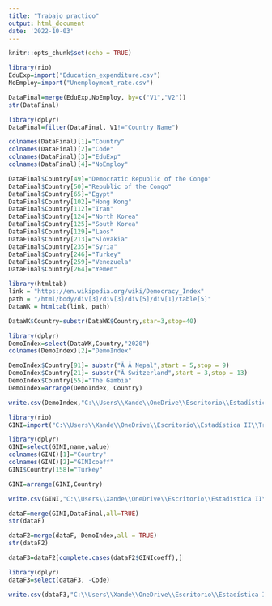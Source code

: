 ---
title: "Trabajo practico"
output: html_document
date: '2022-10-03'
---

```{r setup, include=FALSE}
knitr::opts_chunk$set(echo = TRUE)
```

```{r}
library(rio)
EduExp=import("Education_expenditure.csv")
NoEmploy=import("Unemployment_rate.csv")
```
```{r}
DataFinal=merge(EduExp,NoEmploy, by=c("V1","V2"))
str(DataFinal)
```


```{r}
library(dplyr)
DataFinal=filter(DataFinal, V1!="Country Name")
```

```{r}
colnames(DataFinal)[1]="Country"
colnames(DataFinal)[2]="Code"
colnames(DataFinal)[3]="EduExp"
colnames(DataFinal)[4]="NoEmploy"
```

```{r}
DataFinal$Country[49]="Democratic Republic of the Congo"
DataFinal$Country[50]="Republic of the Congo"
DataFinal$Country[65]="Egypt"
DataFinal$Country[102]="Hong Kong"
DataFinal$Country[112]="Iran"
DataFinal$Country[124]="North Korea"
DataFinal$Country[125]="South Korea"
DataFinal$Country[129]="Laos"
DataFinal$Country[213]="Slovakia"
DataFinal$Country[235]="Syria"
DataFinal$Country[246]="Turkey"
DataFinal$Country[259]="Venezuela"
DataFinal$Country[264]="Yemen"
```

```{r}
library(htmltab)
link = "https://en.wikipedia.org/wiki/Democracy_Index"
path = "/html/body/div[3]/div[3]/div[5]/div[1]/table[5]"
DataWK = htmltab(link, path)
```

```{r}
DataWK$Country=substr(DataWK$Country,star=3,stop=40)
```

```{r}
library(dplyr)
DemoIndex=select(DataWK,Country,"2020")
colnames(DemoIndex)[2]="DemoIndex"
```

```{r}
DemoIndex$Country[91]= substr("Â Â Nepal",start = 5,stop = 9)
DemoIndex$Country[21]= substr("Â Switzerland",start = 3,stop = 13)
DemoIndex$Country[55]="The Gambia"
DemoIndex=arrange(DemoIndex, Country)
```

```{r}
write.csv(DemoIndex,"C:\\Users\\Xande\\OneDrive\\Escritorio\\Estadística II\\Trabajo Practico\\Demo_index", row.names = FALSE)
```

```{r}
library(rio)
GINI=import("C:\\Users\\Xande\\OneDrive\\Escritorio\\Estadística II\\Trabajo Practico\\GINI\\Gini_coeff.csv")
```

```{r}
library(dplyr)
GINI=select(GINI,name,value)
colnames(GINI)[1]="Country"
colnames(GINI)[2]="GINIcoeff"
GINI$Country[158]="Turkey"

GINI=arrange(GINI,Country)
```

```{r}
write.csv(GINI,"C:\\Users\\Xande\\OneDrive\\Escritorio\\Estadística II\\Trabajo Practico\\GINIarreglado", row.names = FALSE)
```

```{r}
dataF=merge(GINI,DataFinal,all=TRUE)
str(dataF)
```
```{r}
dataF2=merge(dataF, DemoIndex,all = TRUE)
str(dataF2)
```
```{r}
dataF3=dataF2[complete.cases(dataF2$GINIcoeff),]
```

```{r}
library(dplyr)
dataF3=select(dataF3, -Code)
```

```{r}
write.csv(dataF3,"C:\\Users\\Xande\\OneDrive\\Escritorio\\Estadística II\\Trabajo Practico\\Data_conjunta_Alex.csv", row.names = FALSE)
```




